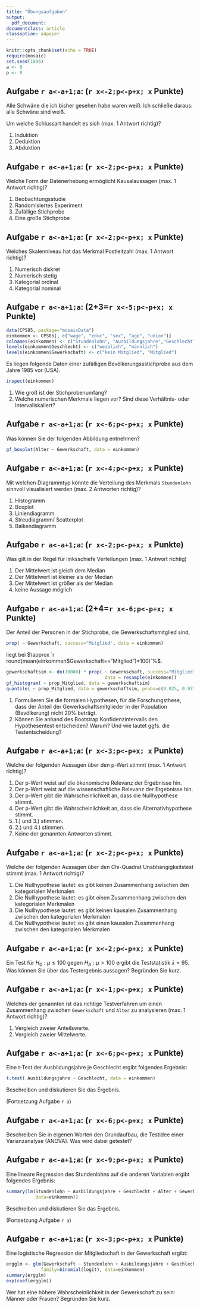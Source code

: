 ```yaml
---
title: "Übungsaufgaben"
output:
  pdf_document:
documentclass: article
classoption: a4paper
---
```


```r
knitr::opts_chunk$set(echo = TRUE)
require(mosaic)
set.seed(1896)
a <- 0
p <- 0
```

## Aufgabe `r a<-a+1;a`: (`r x<-2;p<-p+x; x`  Punkte) 

Alle Schwäne die ich bisher gesehen habe waren weiß. Ich schließe daraus: alle Schwäne sind weiß.

Um welche Schlussart handelt es sich (max. 1 Antwort richtig)?

1.  Induktion
2.  Deduktion
3.  Abduktion

## Aufgabe `r a<-a+1;a`: (`r x<-2;p<-p+x; x`  Punkte) 

Welche Form der Datenerhebung ermöglicht Kausalaussagen (max. 1 Antwort richtig)?

1.  Beobachtungsstudie
2.  Randomisiertes Experiment
3.  Zufällige Stichprobe
4.  Eine große Stichprobe


## Aufgabe `r a<-a+1;a`: (`r x<-2;p<-p+x; x`  Punkte) 

Welches Skalenniveau hat das Merkmal Postleitzahl (max. 1 Antwort richtig)?

1.  Numerisch diskret
2.  Numerisch stetig
3.  Kategorial ordinal
4.  Kategorial nominal

\pagebreak

## Aufgabe `r a<-a+1;a`: (2+3=`r x<-5;p<-p+x; x`  Punkte) 

```r
data(CPS85, package="mosaicData")
einkommen <- CPS85[, c("wage", "educ", "sex", "age", "union")]
colnames(einkommen) <- c("Stundenlohn", "Ausbildungsjahre","Geschlecht", "Alter", "Gewerkschaft")
levels(einkommen$Geschlecht) <- c("weiblich", "männlich")
levels(einkommen$Gewerkschaft) <- c("kein Mitglied", "Mitglied")
```

Es liegen folgende Daten einer zufälligen Bevölkerungssstichprobe aus dem Jahre 1985 vor (USA).
```r
inspect(einkommen)
```

1.  Wie groß ist der Stichprobenumfang?
2.  Welche numerischen Merkmale liegen vor? Sind diese Verhältnis- oder Intervallskaliert?

\pagebreak


## Aufgabe `r a<-a+1;a`: (`r x<-6;p<-p+x; x`  Punkte) 

Was können Sie der folgenden Abbildung entnehmen?

```r
gf_boxplot(Alter ~ Gewerkschaft, data = einkommen)
```

\pagebreak
 
## Aufgabe `r a<-a+1;a`: (`r x<-4;p<-p+x; x`  Punkte) 

Mit welchen Diagrammtyp könnte die Verteilung des Merkmals `Stundenlohn` sinnvoll visualisiert werden (max. 2 Antworten richtig)?

1.  Histogramm
2.  Boxplot
3.  Liniendiagramm
4.  Streudiagramm/ Scatterplot
5.  Balkendiagramm


## Aufgabe `r a<-a+1;a`: (`r x<-2;p<-p+x; x`  Punkte) 


Was gilt in der Regel für linksschiefe Verteilungen (max. 1 Antwort richtig)

1.  Der Mittelwert ist gleich dem Median
2.  Der Mittelwert ist kleiner als der Median
3.  Der Mittelwert ist größer als der Median
4.  keine Aussage möglich

\pagebreak

## Aufgabe `r a<-a+1;a`: (2+4=`r x<-6;p<-p+x; x`  Punkte) 

Der Anteil der Personen in der Stichprobe, die Gewerkschaftsmitglied sind,
```r
prop( ~ Gewerkschaft, success="Mitglied", data = einkommen)
```
liegt bei $\approx `r round(mean(einkommen$Gewerkschaft=="Mitglied")*100)`\%$.

```r
gewerkschaftsim <- do(10000) * prop( ~ Gewerkschaft, success="Mitglied", 
                                     data = resample(einkommen))
gf_histogram( ~ prop_Mitglied, data = gewerkschaftsim)
quantile( ~ prop_Mitglied, data = gewerkschaftsim, probs=c(0.025, 0.975))
```

1.  Formulieren Sie die formalen Hypothesen, für die Forschungsthese, dass der Anteil der Gewerkschaftsmitglieder in der Population (Bevölkerung) nicht $20\%$ beträgt.
2.  Können Sie anhand des Bootstrap Konfidenzintervalls den Hypothesentest entscheiden? Warum? Und wie lautet ggfs. die Testentscheidung?

\pagebreak


## Aufgabe `r a<-a+1;a`: (`r x<-3;p<-p+x; x`  Punkte) 

Welche der folgenden Aussagen über den p-Wert stimmt (max. 1 Antwort richtig)?

1.  Der p-Wert weist auf die ökonomische Relevanz der Ergebnisse hin.
2.  Der p-Wert weist auf die wissenschaftliche Relevanz der Ergebnisse hin.
3.  Der p-Wert gibt die Wahrscheinlichkeit an, dass die Nullhypothese stimmt.
4.  Der p-Wert gibt die Wahrscheinlichkeit an, dass die Alternativhypothese stimmt.
5.  1.) und 3.) stimmen.
6.  2.) und 4.) stimmen.
7.  Keine der genannten Antworten stimmt.

## Aufgabe `r a<-a+1;a`: (`r x<-2;p<-p+x; x`  Punkte) 

Welche der folgenden Aussagen über den Chi-Quadrat Unabhängigkeitstest stimmt (max. 1 Antwort richtig)?

1.  Die Nullhypothese lautet: es gibt keinen Zusammenhang zwischen den kategorialen Merkmalen
2.  Die Nullhypothese lautet: es gibt einen Zusammenhang zwischen den kategorialen Merkmalen
3.  Die Nullhypothese lautet: es gibt keinen kausalen Zusammenhang zwischen den kategorialen Merkmalen
4.  Die Nullhypothese lautet: es gibt einen kausalen Zusammenhang zwischen den kategorialen Merkmalen

## Aufgabe `r a<-a+1;a`: (`r x<-2;p<-p+x; x`  Punkte) 

Ein Test für $H_0: \mu \leq 100$ gegen $H_A: \mu > 100$ ergibt die Teststatistik $\bar{x}=95$. Was können Sie über das Testergebnis aussagen? Begründen Sie kurz.

## Aufgabe `r a<-a+1;a`: (`r x<-1;p<-p+x; x`  Punkte) 

Welches der genannten ist das richtige Testverfahren um einen Zusammenhang zwischen `Gewerkschaft` und `Alter` zu analysieren (max. 1 Antwort richtig)?

1.  Vergleich zweier Anteilswerte.
2.  Vergleich zweier Mittelwerte.

\pagebreak

## Aufgabe `r a<-a+1;a`: (`r x<-6;p<-p+x; x`  Punkte) 

Eine t-Test der Ausbildungsjahre je Geschlecht ergibt folgendes Ergebnis:

```r
t.test( Ausbildungsjahre ~ Geschlecht, data = einkommen)
```
Beschreiben und diskutieren Sie das Ergebnis.

\pagebreak

(Fortsetzung Aufgabe `r a`)

\pagebreak

## Aufgabe `r a<-a+1;a`: (`r x<-6;p<-p+x; x`  Punkte) 
Beschreiben Sie in eigenen Worten den Grundaufbau, die Testidee einer Varianzanalyse (ANOVA). Was wird dabei getestet?

\pagebreak


## Aufgabe `r a<-a+1;a`: (`r x<-9;p<-p+x; x`  Punkte) 

Eine lineare Regression des Stundenlohns auf die anderen Variablen ergibt folgendes Ergebnis:
```r
summary(lm(Stundenlohn ~ Ausbildungsjahre + Geschlecht + Alter + Gewerkschaft, 
           data=einkommen))
```

Beschreiben und diskutieren Sie das Ergebnis.

\pagebreak

(Fortsetzung Aufgabe `r a`)

\pagebreak

## Aufgabe `r a<-a+1;a`: (`r x<-3;p<-p+x; x`  Punkte) 
Eine logistische Regression der Mitgliedschaft in der Gewerkschaft ergibt:

```r
ergglm <- glm(Gewerkschaft ~ Stundenlohn + Ausbildungsjahre + Geschlecht + Alter, 
             family=binomial(logit), data=einkommen)
summary(ergglm)
exp(coef(ergglm))  
```

Wer hat eine höhere Wahrscheinlichkeit in der Gewerkschaft zu sein: Männer oder Frauen? Begründen Sie kurz.



